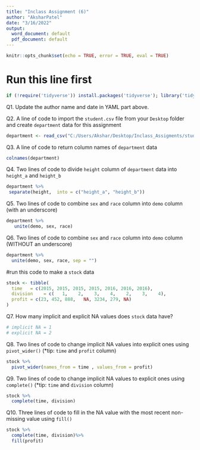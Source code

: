 ---
title: "Inclass Assignment (6)"
author: "AksharPatel"
date: "3/16/2022"
output:
  word_document: default
  pdf_document: default
---

```{r setup, include=FALSE}
knitr::opts_chunk$set(echo = TRUE, error = TRUE, eval = TRUE)
```

# Run this line first
```{r}
if (!require('tidyverse')) install.packages('tidyverse'); library('tidyverse') 
```

Q1. Update the author name and date in YAML part above. 

Q2. A line of code to import the `student.csv` file from your `Desktop` folder and create `department` data for this assignment
```{r}
department <- read_csv("C:/Users/Akshar/Desktop/Inclass_Assigments/student.csv")
```

Q3. A line of code to return column names of `department` data 
```{r}
colnames(department)
```

Q4. Two lines of code to divide `height` column of `department` data into `height_a` and `height_b`
```{r}

department %>%
 separate(height,  into = c("height_a", "height_b"))

```

Q5. Two lines of code to combine `sex` and `race` column into `demo` column (with an underscore)
```{r}

department %>%
   unite(demo, sex, race)

```

Q6. Two lines of code to combine `sex` and `race` column into `demo` column (WITHOUT an underscore)
```{r}

department %>%
  unite(demo, sex, race, sep = "")

```

#run this code to make a `stock` data
```{r}
stock <- tibble(
  time   = c(2015, 2015, 2015, 2015, 2016, 2016, 2016),
  division    = c(   1,    2,    3,    4,    2,    3,    4),
  profit = c(23, 452, 888,   NA, 3234, 279, NA)
)
```

Q7. How many implicit and explicit NA values does `stock` data have?
```{r}
# implicit NA = 1
# explicit NA = 2
```

Q8. Two lines of code to change implicit NA values into explicit ones using `pivot_wider()` (*tip: `time` and `profit` column)
```{r}

stock %>%
  pivot_wider(names_from = time , values_from = profit)

```

Q9. Two lines of code to change implicit NA values to explicit ones using `complete()` (*tip: `time` and `division` column)
```{r}

stock %>%
  complete(time, division)

```

Q10. Three lines of code to fill in the NA value with the most recent non-missing value using `fill()`
```{r}

stock %>%
  complete(time, division)%>%
  fill(profit)


```
